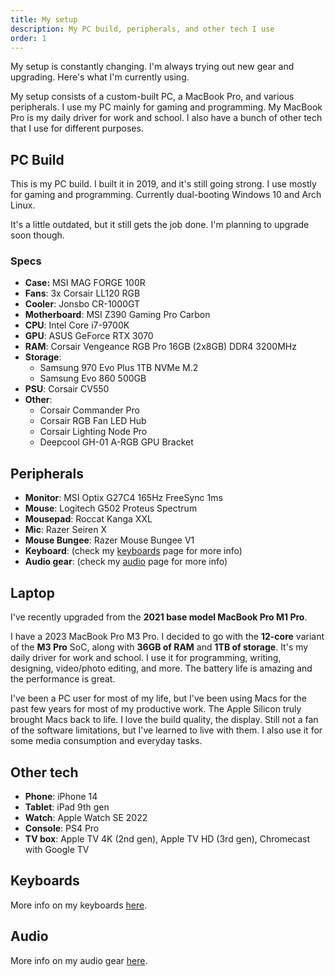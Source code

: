 ```yaml
---
title: My setup
description: My PC build, peripherals, and other tech I use
order: 1
---
```


<Callout name>
    My setup is constantly changing. I'm always trying out new gear and upgrading. Here's what I'm currently using.
</Callout>

My setup consists of a custom-built PC, a MacBook Pro, and various peripherals. I use my PC mainly for gaming and programming. My MacBook Pro is my daily driver for work and school. I also have a bunch of other tech that I use for different purposes.

## PC Build

This is my PC build. I built it in 2019, and it's still going strong. I use mostly for gaming and programming. Currently dual-booting Windows 10 and Arch Linux.

It's a little outdated, but it still gets the job done. I'm planning to upgrade soon though.

### Specs

-   **Case:** MSI MAG FORGE 100R
-   **Fans**: 3x Corsair LL120 RGB
-   **Cooler**: Jonsbo CR-1000GT
-   **Motherboard**: MSI Z390 Gaming Pro Carbon
-   **CPU**: Intel Core i7-9700K
-   **GPU**: ASUS GeForce RTX 3070
-   **RAM**: Corsair Vengeance RGB Pro 16GB (2x8GB) DDR4 3200MHz
-   **Storage**:
    -   Samsung 970 Evo Plus 1TB NVMe M.2
    -   Samsung Evo 860 500GB
-   **PSU**: Corsair CV550
-   **Other**:
    -   Corsair Commander Pro
    -   Corsair RGB Fan LED Hub
    -   Corsair Lighting Node Pro
    -   Deepcool GH-01 A-RGB GPU Bracket

## Peripherals

-   **Monitor**: MSI Optix G27C4 165Hz FreeSync 1ms
-   **Mouse**: Logitech G502 Proteus Spectrum
-   **Mousepad**: Roccat Kanga XXL
-   **Mic**: Razer Seiren X
-   **Mouse Bungee**: Razer Mouse Bungee V1
-   **Keyboard**: (check my [keyboards](/articles/keyboards) page for more info)
-   **Audio gear**: (check my [audio](/articles/audio) page for more info)

## Laptop

<Callout>I've recently upgraded from the **2021 base model MacBook Pro M1 Pro**.</Callout>

I have a 2023 MacBook Pro M3 Pro. I decided to go with the **12-core** variant of the **M3 Pro** SoC, along with **36GB of RAM** and **1TB of storage**. It's my daily driver for work and school. I use it for programming, writing, designing, video/photo editing, and more. The battery life is amazing and the performance is great.

I've been a PC user for most of my life, but I've been using Macs for the past few years for most of my productive work. The Apple Silicon truly brought Macs back to life. I love the build quality, the display. Still not a fan of the software limitations, but I've learned to live with them. I also use it for some media consumption and everyday tasks.

## Other tech

-   **Phone**: iPhone 14
-   **Tablet**: iPad 9th gen
-   **Watch**: Apple Watch SE 2022
-   **Console**: PS4 Pro
-   **TV box**: Apple TV 4K (2nd gen), Apple TV HD (3rd gen), Chromecast with Google TV

## Keyboards

More info on my keyboards [here](/articles/keyboards).

## Audio

More info on my audio gear [here](/articles/audio).
